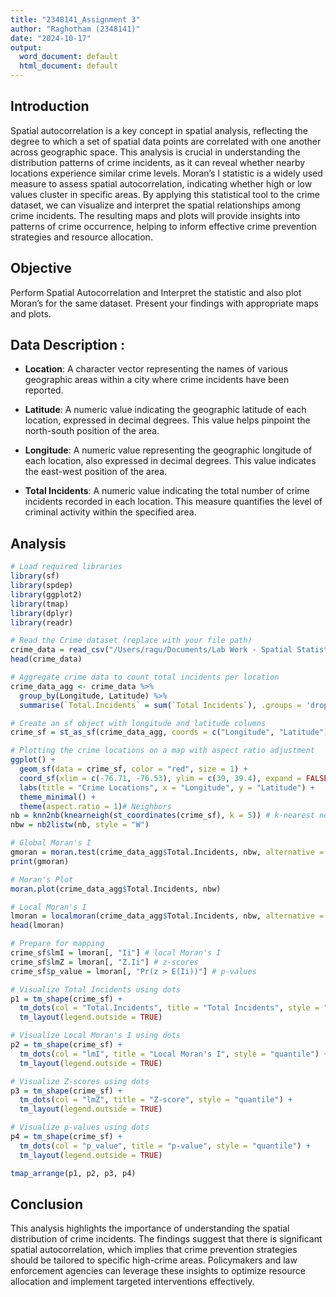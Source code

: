 ```yaml
---
title: "2348141_Assignment 3"
author: "Raghotham (2348141)"
date: "2024-10-17"
output:
  word_document: default
  html_document: default
---
```


## Introduction 

Spatial autocorrelation is a key concept in spatial analysis, reflecting the degree to which a set of spatial data points are correlated with one another across geographic space. This analysis is crucial in understanding the distribution patterns of crime incidents, as it can reveal whether nearby locations experience similar crime levels. Moran's I statistic is a widely used measure to assess spatial autocorrelation, indicating whether high or low values cluster in specific areas. By applying this statistical tool to the crime dataset, we can visualize and interpret the spatial relationships among crime incidents. The resulting maps and plots will provide insights into patterns of crime occurrence, helping to inform effective crime prevention strategies and resource allocation.

## Objective

Perform Spatial Autocorrelation and Interpret the statistic and also plot Moran's for the same dataset. Present
your findings with appropriate maps and plots.

## Data Description :

- **Location**: A character vector representing the names of various geographic areas within a city where crime incidents have been reported.

- **Latitude**: A numeric value indicating the geographic latitude of each location, expressed in decimal degrees. This value helps pinpoint the north-south position of the area.

- **Longitude**: A numeric value representing the geographic longitude of each location, also expressed in decimal degrees. This value indicates the east-west position of the area.

- **Total Incidents**: A numeric value indicating the total number of crime incidents recorded in each location. This measure quantifies the level of criminal activity within the specified area.

## Analysis

```r
# Load required libraries
library(sf)
library(spdep)
library(ggplot2)
library(tmap)
library(dplyr)
library(readr)

# Read the Crime dataset (replace with your file path)
crime_data = read_csv("/Users/ragu/Documents/Lab Work - Spatial Statistics/Lab - 3/Crime Data.csv")
head(crime_data)
```


```r
# Aggregate crime data to count total incidents per location
crime_data_agg <- crime_data %>%
  group_by(Longitude, Latitude) %>%
  summarise(`Total.Incidents` = sum(`Total Incidents`), .groups = 'drop')

# Create an sf object with longitude and latitude columns
crime_sf = st_as_sf(crime_data_agg, coords = c("Longitude", "Latitude"), crs = 4326)

# Plotting the crime locations on a map with aspect ratio adjustment
ggplot() +
  geom_sf(data = crime_sf, color = "red", size = 1) +
  coord_sf(xlim = c(-76.71, -76.53), ylim = c(39, 39.4), expand = FALSE) +
  labs(title = "Crime Locations", x = "Longitude", y = "Latitude") +
  theme_minimal() +
  theme(aspect.ratio = 1)# Neighbors
nb = knn2nb(knearneigh(st_coordinates(crime_sf), k = 5)) # k-nearest neighbors
nbw = nb2listw(nb, style = "W")
```

```r
# Global Moran's I
gmoran = moran.test(crime_data_agg$Total.Incidents, nbw, alternative = "greater")
print(gmoran)
```
```r
# Moran's Plot
moran.plot(crime_data_agg$Total.Incidents, nbw)
```
```r
# Local Moran's I
lmoran = localmoran(crime_data_agg$Total.Incidents, nbw, alternative = "greater")
head(lmoran)
```

```r
# Prepare for mapping
crime_sf$lmI = lmoran[, "Ii"] # local Moran's I
crime_sf$lmZ = lmoran[, "Z.Ii"] # z-scores
crime_sf$p_value = lmoran[, "Pr(z > E(Ii))"] # p-values

# Visualize Total Incidents using dots
p1 = tm_shape(crime_sf) +
  tm_dots(col = "Total.Incidents", title = "Total Incidents", style = "quantile") +
  tm_layout(legend.outside = TRUE)

# Visualize Local Moran's I using dots
p2 = tm_shape(crime_sf) +
  tm_dots(col = "lmI", title = "Local Moran's I", style = "quantile") +
  tm_layout(legend.outside = TRUE)

# Visualize Z-scores using dots
p3 = tm_shape(crime_sf) +
  tm_dots(col = "lmZ", title = "Z-score", style = "quantile") +
  tm_layout(legend.outside = TRUE)

# Visualize p-values using dots
p4 = tm_shape(crime_sf) +
  tm_dots(col = "p_value", title = "p-value", style = "quantile") +
  tm_layout(legend.outside = TRUE)

tmap_arrange(p1, p2, p3, p4)
```

## Conclusion

This analysis highlights the importance of understanding the spatial distribution of crime incidents. The findings suggest that there is significant spatial autocorrelation, which implies that crime prevention strategies should be tailored to specific high-crime areas. Policymakers and law enforcement agencies can leverage these insights to optimize resource allocation and implement targeted interventions effectively.
